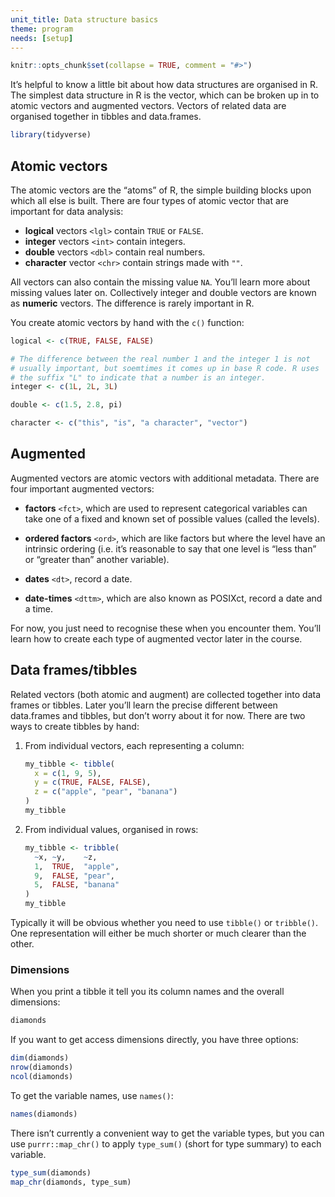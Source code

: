 ```yaml
---
unit_title: Data structure basics
theme: program
needs: [setup]
---
```


```r
knitr::opts_chunk$set(collapse = TRUE, comment = "#>")
```


It's helpful to know a little bit about how data structures are organised in R. The simplest data structure in R is the vector, which can be broken up in to atomic vectors and augmented vectors. Vectors of related data are organised together in tibbles and data.frames.

```r
library(tidyverse)
```

## Atomic vectors

The atomic vectors are the "atoms" of R, the simple building blocks upon which all else is built.  There are four types of atomic vector that are important for data analysis:

* __logical__ vectors `<lgl>` contain `TRUE` or `FALSE`.
* __integer__ vectors `<int>` contain integers.
* __double__ vectors `<dbl>` contain real numbers. 
* __character__ vector `<chr>` contain strings made with `""`.

All vectors can also contain the missing value `NA`. You'll learn more about missing values later on. Collectively integer and double vectors are known as __numeric__ vectors. The difference is rarely important in R.

You create atomic vectors by hand with the `c()` function:

```r
logical <- c(TRUE, FALSE, FALSE)

# The difference between the real number 1 and the integer 1 is not 
# usually important, but soemtimes it comes up in base R code. R uses
# the suffix "L" to indicate that a number is an integer.
integer <- c(1L, 2L, 3L)

double <- c(1.5, 2.8, pi)

character <- c("this", "is", "a character", "vector")
```

## Augmented

Augmented vectors are atomic vectors with additional metadata. There are four important augmented vectors:

* __factors__ `<fct>`, which are used to represent categorical variables can take
  one of a fixed and known set of possible values (called the levels).
  
* __ordered factors__ `<ord>`, which are like factors but where the level have an
  intrinsic ordering (i.e. it's reasonable to say that one level is "less than"
  or "greater than" another variable).
  
* __dates__ `<dt>`, record a date.

* __date-times__ `<dttm>`, which are also known as POSIXct, record a date
  and a time.

For now, you just need to recognise these when you encounter them. You'll learn how to create each type of augmented vector later in the course.

## Data frames/tibbles

Related vectors (both atomic and augment) are collected together into data frames or tibbles. Later you'll learn the precise different between data.frames and tibbles, but don't worry about it for now. There are two ways to create tibbles by hand:

1.  From individual vectors, each representing a column:
  
    ```r
    my_tibble <- tibble(
      x = c(1, 9, 5),
      y = c(TRUE, FALSE, FALSE),
      z = c("apple", "pear", "banana")
    )
    my_tibble
    ```
    
1.  From individual values, organised in rows:

    ```r
    my_tibble <- tribble(
      ~x, ~y,    ~z,
      1,  TRUE,  "apple",
      9,  FALSE, "pear",
      5,  FALSE, "banana"
    )
    my_tibble
    ```

Typically it will be obvious whether you need to use `tibble()` or `tribble()`. One representation will either be much shorter or much clearer than the other.

### Dimensions

When you print a tibble it tell you its column names and the overall dimensions:

```r
diamonds
```

If you want to get access dimensions directly, you have three options:

```r
dim(diamonds)
nrow(diamonds)
ncol(diamonds)
```

To get the variable names, use `names()`:

```r
names(diamonds)
```

There isn't currently a convenient way to get the variable types, but you can use `purrr::map_chr()` to apply `type_sum()` (short for type summary) to each variable.

```r
type_sum(diamonds)
map_chr(diamonds, type_sum)
```


